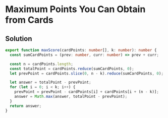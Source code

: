 # Maximum Points You Can Obtain from Cards

## Solution

```typescript filename="solution.ts" copy 
export function maxScore(cardPoints: number[], k: number): number {
  const sumCardPoints = (prev: number, curr: number) => prev + curr;

  const n = cardPoints.length;
  const totalPoint = cardPoints.reduce(sumCardPoints, 0);
  let prevPoint = cardPoints.slice(0, n - k).reduce(sumCardPoints, 0);

  let answer = totalPoint - prevPoint;
  for (let i = 0; i < k; i++) {
    prevPoint = prevPoint - cardPoints[i] + cardPoints[i + (n - k)];
    answer = Math.max(answer, totalPoint - prevPoint);
  }
  return answer;
}
```